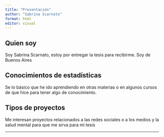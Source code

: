 ```yaml
---
title: "Presentación"
author: "Sabrina Scarnato"
format: html
editor: visual
---
```


## Quien soy

Soy Sabrina Scarnato, estoy por entregar la tesis para recibirme. Soy de Buenos Aires

## Conocimientos de estadísticas

Se lo básico que he ido aprendiendo en otras materias o en algunos cursos de que hice para tener algo de conocimiento.

## Tipos de proyectos

Me interesan proyectos relacionados a las redes sociales o a los medios y la salud mental para que me sirva para mi tesis

------------------------------------------------------------------------

## 
